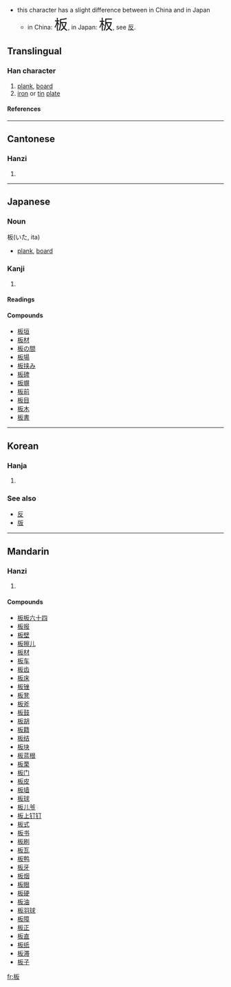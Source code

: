 *this character has a slight difference between in China and in Japan
**in China: <font size="6"><font lang="zh">板</font></font>, in Japan: <font size="6"><font lang="ja">板</font></font>, see [[反]].

{{see|闆}}

==Translingual==
===Han character===
{{Han char|rn=75|rad=木|as=04|sn=8|four=4194<sub>7</sub>|canj=木竹水 (DHE), X木竹水 (XDHE)}}
# [[plank]], [[board]]
# [[iron]] or [[tin]] [[plate]]
====References====
{{Han ref|kx=0514.150|dkj=14518|dj=0902.020|hdz=21172.030|uh=677F|ud=26495|bh=AA4F|bd=43599}}

----
==Cantonese==
===Hanzi===
{{yue-hanzi|jyut=|y=baan2}}
# {{defn|Cantonese}}

----
== Japanese ==

===Noun===
板(いた, ita)
* [[plank]], [[board]]

===Kanji===
{{ja-kanji|grade=3|rs=木04}}
# {{defn|Japanese}} 
====Readings====
{{ja-readings|on=[[はん]] (han), [[ばん]] (ban)|kun=[[いた]] (ita)}}

====Compounds====
*[[板垣]]
*[[板材]]
*[[板の間]]
*[[板場]]
*[[板挟み]]
*[[板碑]]
*[[板塀]]
*[[板前]]
*[[板目]]
*[[板木]]
*[[板書]]

----
==Korean==
===Hanja===
{{ko-hanja|hangeul=[[판]]|eumhun=|rv=pan|mr=p'an|y=phan}}
# {{defn|Korean}}



===See also===
*[[反]]
*[[版]]

----

==Mandarin==
===Hanzi===
{{cmn-hanzi|tra=闆|pin=[[bǎn]] ([[ban3]])|wg=pan<sup>3</sup>}}
# {{defn|Mandarin}}

====Compounds====
*[[板板六十四]]
*[[板报]]
*[[板壁]]
*[[板擦儿]]
*[[板材]]
*[[板车]]
*[[板齿]]
*[[板床]]
*[[板锉]]
*[[板凳]]
*[[板斧]]
*[[板鼓]]
*[[板胡]]
*[[板籍]]
*[[板结]]
*[[板块]]
*[[板蓝根]]
*[[板栗]]
*[[板门]]
*[[板皮]]
*[[板墙]]
*[[板球]]
*[[板儿爷]]
*[[板上钉钉]]
*[[板式]]
*[[板书]]
*[[板刷]]
*[[板瓦]]
*[[板鸭]]
*[[板牙]]
*[[板烟]]
*[[板眼]]
*[[板硬]]
*[[板油]]
*[[板羽球]]
*[[板障]]
*[[板正]]
*[[板直]]
*[[板纸]]
*[[板滞]]
*[[板子]]

[[fr:板]]